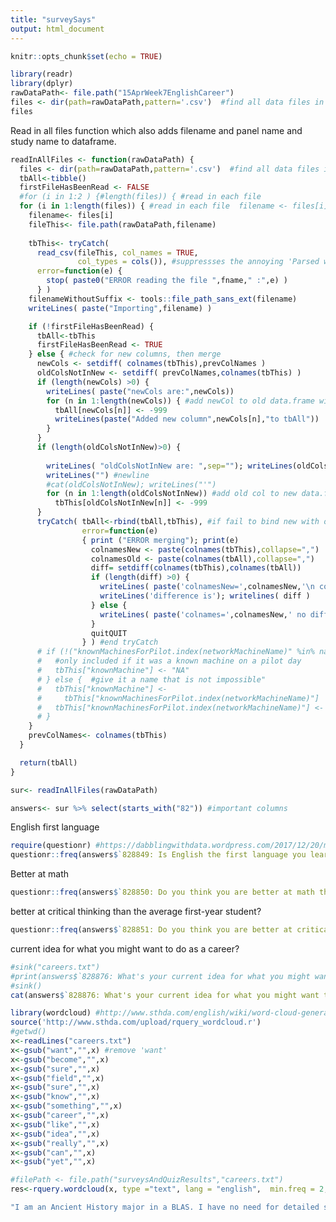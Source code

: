 ```yaml
---
title: "surveySays"
output: html_document
---
```


```r
knitr::opts_chunk$set(echo = TRUE)
```

```r
library(readr)
library(dplyr)
rawDataPath<- file.path("15AprWeek7EnglishCareer")
files <- dir(path=rawDataPath,pattern='.csv')  #find all data files in this directory
files
```

Read in all files function which also adds filename and panel name and study name to dataframe.
```r
readInAllFiles <- function(rawDataPath) {
  files <- dir(path=rawDataPath,pattern='.csv')  #find all data files in this directory
  tbAll<-tibble()
  firstFileHasBeenRead <- FALSE
  #for (i in 1:2 ) {#length(files)) { #read in each file
  for (i in 1:length(files)) { #read in each file  filename <- files[i]
    filename<- files[i]
    fileThis<- file.path(rawDataPath,filename)
    
    tbThis<- tryCatch(
      read_csv(fileThis, col_names = TRUE, 
               col_types = cols()), #suppressses the annoying 'Parsed with column specification' message
      error=function(e) {
        stop( paste0("ERROR reading the file ",fname," :",e) )
      } )
    filenameWithoutSuffix <- tools::file_path_sans_ext(filename)
    writeLines( paste("Importing",filename) )

    if (!firstFileHasBeenRead) {
      tbAll<-tbThis
      firstFileHasBeenRead <- TRUE
    } else { #check for new columns, then merge
      newCols <- setdiff( colnames(tbThis),prevColNames )
      oldColsNotInNew <- setdiff( prevColNames,colnames(tbThis) )
      if (length(newCols) >0) {
        writeLines( paste("newCols are:",newCols))
        for (n in 1:length(newCols)) { #add newCol to old data.frame with dummy value
          tbAll[newCols[n]] <- -999
          writeLines(paste("Added new column",newCols[n],"to tbAll"))
        }
      }
      if (length(oldColsNotInNew)>0) {
        
        writeLines( "oldColsNotInNew are: ",sep=""); writeLines(oldColsNotInNew,sep="\t")
        writeLines("") #newline
        #cat(oldColsNotInNew); writeLines("'")
        for (n in 1:length(oldColsNotInNew)) #add old col to new data.frame that doesn't have it
          tbThis[oldColsNotInNew[n]] <- -999	
      }
      tryCatch( tbAll<-rbind(tbAll,tbThis), #if fail to bind new with old,
                error=function(e)
                { print ("ERROR merging"); print(e)
                  colnamesNew <- paste(colnames(tbThis),collapse=",")
                  colnamesOld <- paste(colnames(tbAll),collapse=",")
                  diff= setdiff(colnames(tbThis),colnames(tbAll))
                  if (length(diff) >0) {
                    writeLines( paste('colnamesNew=',colnamesNew,'\n colnamesOld=', colnamesOld))
                    writeLines('difference is'); writelines( diff )
                  } else {
                    writeLines( paste('colnames=',colnamesNew,' no difference between the two files'))    
                  }    
                  quitQUIT
                } ) #end tryCatch
      # if (!("knownMachinesForPilot.index(networkMachineName)" %in% names(tbThis))) {
      #   #only included if it was a known machine on a pilot day
      #   tbThis["knownMachine"] <- "NA"
      # } else {  #give it a name that is not impossible"
      #   tbThis["knownMachine"] <- 
      #     tbThis["knownMachinesForPilot.index(networkMachineName)"]
      #   tbThis["knownMachinesForPilot.index(networkMachineName)"] <- NULL #delete
      # }
    }
    prevColNames<- colnames(tbThis)
  }

  return(tbAll)
}
```

```r
sur<- readInAllFiles(rawDataPath)
```
```r
answers<- sur %>% select(starts_with("82")) #important columns
```

English first language
```r
require(questionr) #https://dabblingwithdata.wordpress.com/2017/12/20/my-favourite-r-package-for-frequency-tables/
questionr::freq(answers$`828849: Is English the first language you learned?`, cum = TRUE, sort = "dec", total = TRUE)
```

Better at math
```r
questionr::freq(answers$`828850: Do you think you are better at math than the average person?`, sort = "dec", total = TRUE)
```


better at critical thinking than the average first-year student?
```r
questionr::freq(answers$`828851: Do you think you are better at critical thinking than the average first-year student?`, sort = "dec", total = TRUE)
```
current idea for what you might want to do as a career?

```r

#sink("careers.txt")
#print(answers$`828876: What's your current idea for what you might want to do as a career?`)
#sink()
cat(answers$`828876: What's your current idea for what you might want to do as a career?`,file="careers.txt")
```

```r
library(wordcloud) #http://www.sthda.com/english/wiki/word-cloud-generator-in-r-one-killer-function-to-do-everything-you-need
source('http://www.sthda.com/upload/rquery_wordcloud.r')
#getwd()
x<-readLines("careers.txt")
x<-gsub("want","",x) #remove 'want'
x<-gsub("become","",x) 
x<-gsub("sure","",x) 
x<-gsub("field","",x) 
x<-gsub("sure","",x) 
x<-gsub("know","",x) 
x<-gsub("something","",x) 
x<-gsub("career","",x) 
x<-gsub("like","",x) 
x<-gsub("idea","",x) 
x<-gsub("really","",x) 
x<-gsub("can","",x) 
x<-gsub("yet","",x) 

#filePath <- file.path("surveysAndQuizResults","careers.txt")
res<-rquery.wordcloud(x, type ="text", lang = "english",  min.freq = 2,  max.words = 40)
```
```r
"I am an Ancient History major in a BLAS. I have no need for detailed study of scientific data nor statistics.I aspire to be in ALLIED HEALTH in a Radiology (diagnostic) role, again no data analysis nor statistics or research."
```
